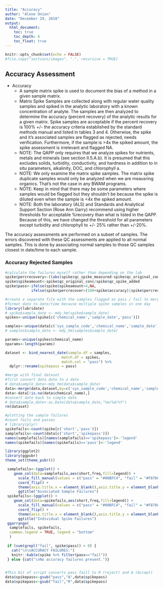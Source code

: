 ```yaml
---
title: "Accuracy"
author: "Alene Onion"
date: "December 29, 2018"
output:
  html_document:
    toc: true
    toc_depth: 6
    toc_float: true
---
```


```r
knitr::opts_chunk$set(echo = FALSE)
#file.copy("sections/images", ".", recursive = TRUE)
```

## Accuracy Assessment

* Accuracy
    + A sample matrix spike is used to document the bias of a method in a given sample matrix.   
    + Matrix Spike Samples are collected along with regular water quality samples and spiked in the analytic laboratory with a known concentration of analyte. The samples are then analyzed to determine the accuracy (percent recovery) of the analytic results for a given matrix. Spike samples are acceptable if the percent recovery is 100% +/- the accuracy criteria established by the standard methods manual and listed in tables 3 and 4.  Otherwise, the spike and it's associated samples are flagged as rejected, needs verification. Furthermore, if the sample is >4x the spiked amount, the spike assessment is irrelevant and flagged NA.
    + NOTE: The QAPP only requires that we analyze spikes for nutrients, metals and minerals (see section II.5.A.b). It is presumed that this excludes solids, turbidity, conductivity, and hardness in addition to in situ parameters, alkalinity, DOC, and chlorophyll a.  
    + NOTE: We only examine the matrix spike samples. The matrix spike duplicate samples would only be analyzed when we are meausring organics. That's not the case in any BWAM programs.
    + NOTE: Keep in mind that there may be some parameters where samples would be flagged but they shouldn't be because the spike is diluted even when the sample is <4x the spiked amount.
    + NOTE: Both the laboratory (ALS) and Standards and Analytical Support Section (Rose Ann Garry) recommend using higher thresholds for acceptable %recovery than what is listed in the QAPP. Because of this, we have changed the threshold for all parameters except turbidity and chlorophyll to +/- 25% rather than +/-20%.

The accuracy assessments are performed on a subset of samples. The errors discovered with these QC assessments are applied to all normal samples. This is done by associating normal samples to those QC samples closest in date/time to each sample. 

    
### Accuracy Rejected Samples  
```r
#calculate the failures myself rather than depending on the lab
spike$percrecovery<-((abs(spike$qc_spike_measured-spike$qc_original_conc))/spike$qc_spike_added)*100
spike$spikeamount<-spike$qc_original_conc/spike$qc_spike_added
spike$pass<-ifelse(spike$spikeamount>4,NA,
            ifelse(spike$percrecover>(100+spike$accuracy)|spike$percrecovery<(100-spike$accuracy),"fail","pass"))

#create a separate file with the samples flagged as pass / fail to merge with parent file later (safety precaution)
#format date to date/time because multiple spike samples in one day
library(lubridate)
# spike$sample_date <- mdy_hm(spike$sample_date)
spikes<-unique(spike[c('chemical_name','sample_date','pass')])

samples<-unique(data[c('sys_sample_code','chemical_name','sample_date')])
# samples$sample_date <- mdy_hm(samples$sample_date)

params<-unique(spikes$chemical_name)
nparams<-length(params)

dataset <- bind_nearest_date(sample.df = samples,
                          match.df = spikes,
                          match.col = "pass") %>% 
  dplyr::rename(spikepass = pass)

#merge with final dataset
#first convert data date to a date
# data$sample_date<-mdy_hm(data$sample_date)
data<-merge(data,dataset,by=c('sys_sample_code','chemical_name','sample_date'),all=TRUE)
data<-data[!is.na(data$chemical_name),]
#convert date back to simple date
# data$sample_date<-as.Date(data$sample_date,"%m/%d/%Y")
rm(dataset)
```

```r
#plotting the sample failures
#count fails and passes
# library(plyr)
spikefails<-count(spike[c('short','pass')])
samplefails<-count(data[c('short','spikepass')])
names(samplefails)[names(samplefails)=='spikepass']<-'legend'
names(spikefails)[names(spikefails)=='pass']<-'legend'

library(ggplot2)
library(ggpubr)
theme_set(theme_pubr())

 samplefails<-(ggplot() +
    geom_col(data=samplefails,aes(short,freq,fill=legend)) +
      scale_fill_manual(values = c("pass" = "#00BFC4", "fail" = "#F8766D"), na.value = "gray") +
      coord_flip() +
      theme(axis.title.x = element_blank(),axis.title.y = element_blank())) +
      ggtitle("Associated Sample Failures")
 spikefails<-(ggplot() +
    geom_col(data=spikefails,aes(short,freq,fill=legend)) +
      scale_fill_manual(values = c("pass" = "#00BFC4", "fail" = "#F8766D"), na.value = "gray") +
      coord_flip() +
      theme(axis.title.x = element_blank(),axis.title.y = element_blank())) +
      ggtitle("Individual Spike Failures")
 ggarrange(
  samplefails, spikefails,
  common.legend = TRUE, legend = "bottom"
  )
 
 if (sum(grepl("fail", spike$pass)) > 0) {
   cat("\n\nACCURACY FAILURES:")
   knitr::kable(spike %>% filter(pass=="fail"))
 } else {cat("\nNo accuracy failures present.")}
 
```

```r
#This bit of script converts pass faill to R (reject) and A (Accept)
data$spikepass<-gsub("pass","A",data$spikepass)
data$spikepass<-gsub("fail","R",data$spikepass)

```
